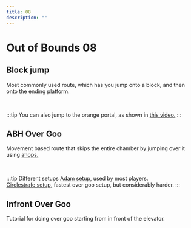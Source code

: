 ---
title: 08
description: ""
---

# Out of Bounds 08


<Tabs queryString="tab" defaultValue="beginner" className="tabs tabs--block">
<TabItem value="beginner" label="Beginner" attributes={{className: "beginner"}}>

## Block jump

Most commonly used route, which has you jump onto a block, and then onto the ending platform. 

<YouTube url="https://www.youtube.com/watch?v=H7re62Wj554"/>
<br/>

:::tip 
You can also jump to the orange portal, as shown in [this video.](https://youtu.be/vmyyRNIbiB0)
:::

</TabItem>
<TabItem value="advanced" label="Advanced" attributes={{className: "advanced"}}>

## ABH Over Goo

Movement based route that skips the entire chamber by jumping over it using [ahops.](/tricks/movement/ahop)

<YouTube url="https://www.youtube.com/watch?v=JZ8eI-wdW5E"/>
<br/>

:::tip Different setups
[Adam setup,](https://youtu.be/_dtT9HZmVdo) used by most players.  
[Circlestrafe setup,](https://youtu.be/WEjFAkwkwKs) fastest over goo setup, but considerably harder.
:::

## Infront Over Goo

Tutorial for doing over goo starting from in front of the elevator.

<YouTube url="https://youtu.be/Z9Smd_IAJg4?t=495"/>

</TabItem>
</Tabs>